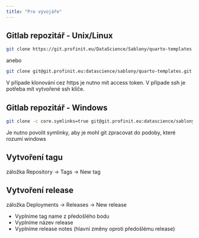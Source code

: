 ```yaml
---
title: "Pro vývojáře"
---
```


::: {.panel-tabset}

## Gitlab repozitář - Unix/Linux

```sh
git clone https://git.profinit.eu/DataScience/Sablony/quarto-templates
```
anebo
```sh
git clone git@git.profinit.eu:datascience/sablony/quarto-templates.git
```
V případe klonování cez https je nutno mít access token.
V případe ssh je potřeba mít vytvořené ssh klíče.

## Gitlab repozitář - Windows
```sh
git clone -c core.symlinks=true git@git.profinit.eu:datascience/sablony/quarto-templates.git
```
Je nutno povolit symlinky, aby je mohl git zpracovat do podoby, které rozumí windows

:::

## Vytvoření tagu

záložka Repository &rarr; Tags &rarr; New tag

## Vytvoření release

záložka Deployments &rarr; Releases &rarr; New release

- Vyplníme tag name z předošlého bodu
- Vyplníme název release
- Vyplníme release notes (hlavní změny oproti předošlému release)